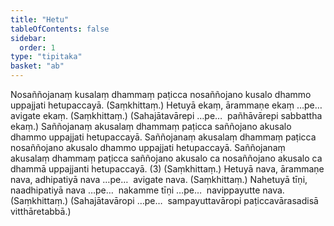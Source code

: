 ```yaml
---
title: "Hetu"
tableOfContents: false
sidebar:
  order: 1
type: "tipitaka"
basket: "ab"
---
```



<DynamicBreadcrumb />

<Division number="1">

<Paragraph number="1704">
Nosaññojanaṃ kusalaṃ dhammaṃ paṭicca nosaññojano kusalo dhammo uppajjati hetupaccayā. (Saṃkhittaṃ.)
</Paragraph>

</Division>
<Division number="2">

<Paragraph number="1705">
Hetuyā ekaṃ, ārammaṇe ekaṃ …pe…  avigate ekaṃ. (Saṃkhittaṃ.)
</Paragraph>

<Paragraph number="1706">
(Sahajātavārepi …pe…  pañhāvārepi sabbattha ekaṃ.)
</Paragraph>

</Division>
<Division number="3">

<Paragraph number="1707">
Saññojanaṃ akusalaṃ dhammaṃ paṭicca saññojano akusalo dhammo uppajjati hetupaccayā. Saññojanaṃ akusalaṃ dhammaṃ paṭicca nosaññojano akusalo dhammo uppajjati hetupaccayā. Saññojanaṃ akusalaṃ dhammaṃ paṭicca saññojano akusalo ca nosaññojano akusalo ca dhammā uppajjanti hetupaccayā. (3) (Saṃkhittaṃ.)
</Paragraph>

</Division>
<Division number="4">

<Paragraph number="1708">
Hetuyā nava, ārammaṇe nava, adhipatiyā nava …pe…  avigate nava. (Saṃkhittaṃ.)
</Paragraph>

<Paragraph number="1709">
Nahetuyā tīṇi, naadhipatiyā nava …pe…  nakamme tīṇi …pe…  navippayutte nava. (Saṃkhittaṃ.)
</Paragraph>

<Paragraph number="1710">
(Sahajātavāropi …pe…  sampayuttavāropi paṭiccavārasadisā vitthāretabbā.)
</Paragraph>
</Division>